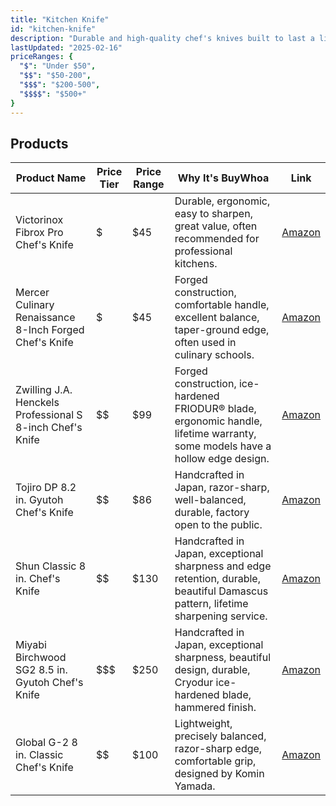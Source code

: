 ```yaml
---
title: "Kitchen Knife"
id: "kitchen-knife"
description: "Durable and high-quality chef's knives built to last a lifetime."
lastUpdated: "2025-02-16"
priceRanges: {
  "$": "Under $50",
  "$$": "$50-200",
  "$$$": "$200-500",
  "$$$$": "$500+"
}
---
```


## Products

| Product Name | Price Tier | Price Range | Why It's BuyWhoa | Link |
|--------------|------------|-------------|---------------|------|
| Victorinox Fibrox Pro Chef's Knife | $ | $45 | Durable, ergonomic, easy to sharpen, great value, often recommended for professional kitchens. | [Amazon](https://www.amazon.com/dp/B000638D32/ref=nosim?tag=buywhoa-20) |
| Mercer Culinary Renaissance 8-Inch Forged Chef's Knife | $ | $45 | Forged construction, comfortable handle, excellent balance, taper-ground edge, often used in culinary schools. | [Amazon](https://www.amazon.com/dp/B002R1CGV6/ref=nosim?tag=buywhoa-20) |
| Zwilling J.A. Henckels Professional S 8-inch Chef's Knife | $$ | $99 | Forged construction, ice-hardened FRIODUR® blade, ergonomic handle, lifetime warranty, some models have a hollow edge design. | [Amazon](https://www.amazon.com/dp/B00004RFMT/ref=nosim?tag=buywhoa-20) |
| Tojiro DP 8.2 in. Gyutoh Chef's Knife | $$ | $86 | Handcrafted in Japan, razor-sharp, well-balanced, durable, factory open to the public. | [Amazon](https://www.amazon.com/dp/B000UAPQEA/ref=nosim?tag=buywhoa-20) |
| Shun Classic 8 in. Chef's Knife | $$ | $130 | Handcrafted in Japan, exceptional sharpness and edge retention, durable, beautiful Damascus pattern, lifetime sharpening service. | [Amazon](https://amzn.to/3CXOYrE) |
| Miyabi Birchwood SG2 8.5 in. Gyutoh Chef's Knife | $$$ | $250 | Handcrafted in Japan, exceptional sharpness, beautiful design, durable, Cryodur ice-hardened blade, hammered finish. | [Amazon](https://amzn.to/4k14HXE) |
| Global G-2 8 in. Classic Chef's Knife | $$ | $100 | Lightweight, precisely balanced, razor-sharp edge, comfortable grip, designed by Komin Yamada. | [Amazon](https://www.amazon.com/dp/B00005OL44/ref=nosim?tag=buywhoa-20) |
